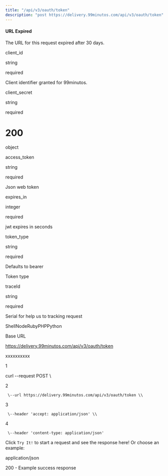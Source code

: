 ```yaml
---
title: "/api/v3/oauth/token"
description: "post https://delivery.99minutos.com/api/v3/oauth/token"
---
```

#### URL Expired

The URL for this request expired after 30 days.

client\_id

string

required

Client identifier granted for 99minutos.

client\_secret

string

required

# 200

object

access\_token

string

required

Json web token

expires\_in

integer

required

jwt expires in seconds

token\_type

string

required

Defaults to bearer

Token type

traceId

string

required

Serial for help us to tracking request



ShellNodeRubyPHPPython

Base URL

https://delivery.99minutos.com/api/v3/oauth/token

xxxxxxxxxx

1

curl \--request POST \\

2

     \--url https://delivery.99minutos.com/api/v3/oauth/token \\

3

     \--header 'accept: application/json' \\

4

     \--header 'content-type: application/json'

Click `Try It!` to start a request and see the response here! Or choose an example:

application/json

200 - Example success response

